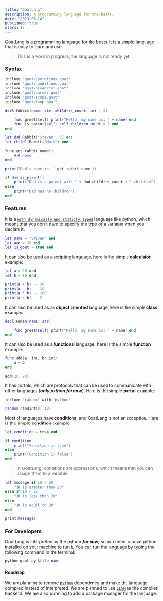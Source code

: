 ```yaml
---
title: "GoatLang"
description: A programming language for the bests.
date: "2023-03-14"
published: true
stars: 17
---
```


GoatLang is a programming language for the bests. It is a simple language that is easy to learn and use.
> This is a work in progress, the language is not ready yet.

### Syntax

```lua
include "goat/operations.goat"
include "goat/conditions.goat"
include "goat/blueprint.goat"
include "goat/parser.goat"
include "goat/scope.goat"
include "goat/loop.goat"

decl Rabbit(name: str, children_count: int = 0)

    func greet(self) print("Hello, my name is: " + name) end
    func is_parent(self) self.children_count > 0 end
end

let dad Rabbit("Steven", 3) end
let child1 Rabbit("Mark") end

func get_rabbit_name()
    dad.name
end

print("Dad's name is: " get_rabbit_name())

if dad.is_parent()
    print("Dad is a parent with " + dad.children_count + " children")
else
    print("Dad has no children")
end
```

### Features

It is a [`both dynamically and staticly typed`](https://stackoverflow.com/a/1517670) language like python, which means that you don't have to specify the type of a variable when you declare it.

```lua
let name = "Steven" end
let age = 20 end
let is_goat = true end
```

It can also be used as a scripting language, here is the simple **calculator** example:

```lua
let a = 20 end
let b = 10 end

print(a + b) -- 30 
print(a - b) -- 10
print(a * b) -- 200
print(a / b) -- 2
```

It can also be used as an **object oriented** language, here is the simple **class** example:

```lua
decl Human(name: str)

    func greet(self) print("Hello, my name is: " + name) end
end
```

It can also be used as a **functional** language, here is the simple **function** example:

```lua
func add(a: int, b: int)
    a + b
end

add(10, 20)
```

It has portals, which are protocols that can be used to communicate with other languages (***only python for now***). Here is the simple **portal** example:

```lua
include "random" with "python"

random.randint(0, 10)
```

Most of languages have **conditions**, and GoatLang is not an exception. Here is the simple **condition** example:

```lua
let condition = true end

if condition
    print("Condition is true")
else
    print("Condition is false")
end
```

> In GoatLang, conditions are expressions, which means that you can assign them to a variable.

```lua
let message if 10 > 20
    "10 is greater than 20"
else if 10 < 20
    "10 is less than 20"
else
    "10 is equal to 20"
end

print(message)
```


### For Developers

GoatLang is interpreted by the python ***for now***, so you need to have python installed on your machine to run it. You can run the language by typing the following command in the terminal:

```bash
python goat.py $file_name
```

#### Roadmap

We are planning to remove [`python`](https://www.python.org) dependency and make the language compiled instead of interpreted. We are planned to use [`LLVM`](https://llvm.org) as the compiler backend. We are also planning to add a package manager for the language.